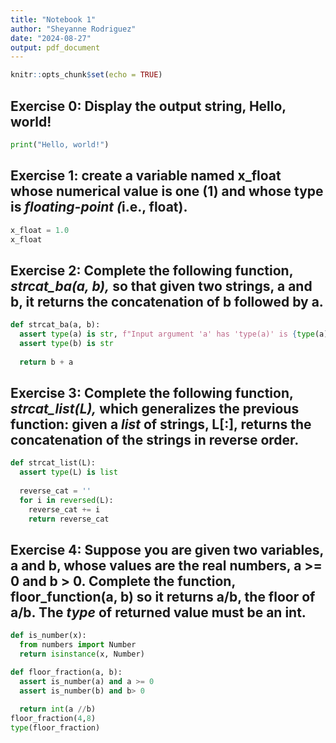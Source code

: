 ---
title: "Notebook 1"
author: "Sheyanne Rodriguez"
date: "2024-08-27"
output: pdf_document
---

```{r setup, include=FALSE}
knitr::opts_chunk$set(echo = TRUE)
```

## Exercise 0: Display the output string, Hello, world!

```{python}
print("Hello, world!")
```

## Exercise 1: create a variable named x_float whose numerical value is one (1) and whose type is *floating-point (*i.e., float).

```{python}
x_float = 1.0
x_float
```

## Exercise 2: Complete the following function, *strcat_ba(a, b),* so that given two strings, a and b, it returns the concatenation of b followed by a.

```{python}
def strcat_ba(a, b):
  assert type(a) is str, f"Input argument 'a' has 'type(a)' is {type(a)} rather than 'str'"
  assert type(b) is str
  
  return b + a

```

## Exercise 3: Complete the following function, *strcat_list(L),* which generalizes the previous function: given a *list* of strings, L[:], returns the concatenation of the strings in reverse order.

```{python}
def strcat_list(L):
  assert type(L) is list
  
  reverse_cat = ''
  for i in reversed(L):
    reverse_cat += i
    return reverse_cat
```

## Exercise 4: Suppose you are given two variables, a and b, whose values are the real numbers, a \>= 0 and b \> 0. Complete the function, floor_function(a, b) so it returns a/b, the floor of a/b. The *type* of returned value must be an int.

```{python}
def is_number(x):
  from numbers import Number
  return isinstance(x, Number)

def floor_fraction(a, b):
  assert is_number(a) and a >= 0
  assert is_number(b) and b> 0
  
  return int(a //b)
floor_fraction(4,8)
type(floor_fraction)
```
